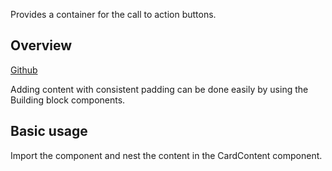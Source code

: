 
<Meta of={CardActionsStories} />

<Title>CardActions</Title>

<Subtitle>Provides a container for the call to action buttons.</Subtitle>

<Canvas of={CardActionsStories.Demo} />

## Overview

[Github](https://github.com/recondesigns/brutalism-ui/tree/main/src/components/Card/CardActions.tsx)

Adding content with consistent padding can be done easily by using the Building block components.

## Basic usage

Import the component and nest the content in the CardContent component.

```js
import { Card, CardActions, Button } from "ubiq-ui"
</Card>
```

<Canvas of={CardActionsStories.Default} sourceState="shown" />
